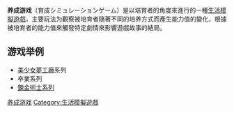 {{expand|time=2017-11-29T08:11:38+00:00}}
{{unreferenced|time=2017-11-29T08:11:38+00:00}}
{{NoteTA
| G1=Games
}}

'''养成游戏'''（育成シミュレーションゲーム）是以培育者的角度來進行的一種[[生活模擬遊戲|生活模擬遊戲]]，主要玩法为觀察被培育者隨著不同的培养方式而產生能力值的變化，根據被培育者的能力值來觸發特定劇情來影響遊戲故事的結局。

== 游戏举例 ==

* [[美少女夢工廠|美少女夢工廠]]系列
* 卒業系列
* [[鍊金術士系列|鍊金術士系列]]

{{電子遊戲類型}}

[[Category:养成游戏|]]
[[Category:生活模擬遊戲|Category:生活模擬遊戲]]

{{life-simulation-videogame-stub}}